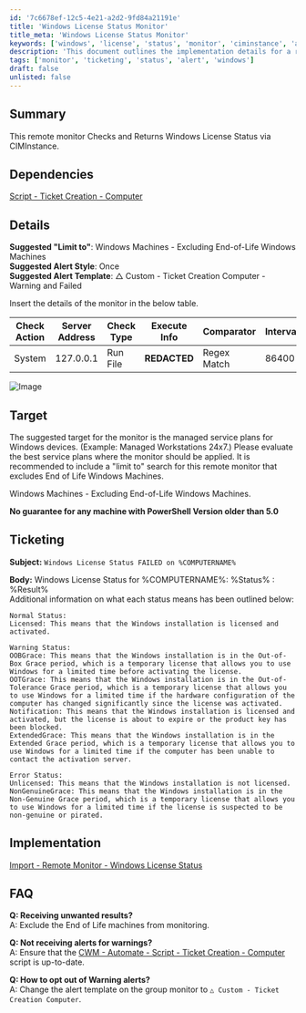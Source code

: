 ```yaml
---
id: '7c6678ef-12c5-4e21-a2d2-9fd84a21191e'
title: 'Windows License Status Monitor'
title_meta: 'Windows License Status Monitor'
keywords: ['windows', 'license', 'status', 'monitor', 'ciminstance', 'alert', 'ticketing']
description: 'This document outlines the implementation details for a remote monitor that checks and returns the Windows License Status using CIMInstance. It includes dependencies, suggested targets, alert configurations, and ticketing information for failed license checks.'
tags: ['monitor', 'ticketing', 'status', 'alert', 'windows']
draft: false
unlisted: false
---
```

## Summary

This remote monitor Checks and Returns Windows License Status via CIMInstance.

## Dependencies

[Script - Ticket Creation - Computer](https://proval.itglue.com/DOC-5078775-9098338)

## Details

**Suggested "Limit to"**: Windows Machines - Excluding End-of-Life Windows Machines  
**Suggested Alert Style**: Once  
**Suggested Alert Template**: △ Custom - Ticket Creation Computer - Warning and Failed  

Insert the details of the monitor in the below table.

| Check Action | Server Address | Check Type | Execute Info | Comparator | Interval | Result               |
|--------------|----------------|------------|---------------|-------------|----------|----------------------|
| System       | 127.0.0.1     | Run File   | **REDACTED**  | Regex Match | 86400    | \<Screenshot Below>    |

![Image](../../../static/img/Windows-License-Status/image_1.png)

## Target

The suggested target for the monitor is the managed service plans for Windows devices. (Example: Managed Workstations 24x7.) Please evaluate the best service plans where the monitor should be applied. It is recommended to include a "limit to" search for this remote monitor that excludes End of Life Windows Machines.

Windows Machines - Excluding End-of-Life Windows Machines.

**No guarantee for any machine with PowerShell Version older than 5.0**

## Ticketing

**Subject:** `Windows License Status FAILED on %COMPUTERNAME%`  

**Body:** Windows License Status for %COMPUTERNAME%: %Status% : %Result%  
Additional information on what each status means has been outlined below:

```
Normal Status:  
Licensed: This means that the Windows installation is licensed and activated.
```

```
Warning Status:
OOBGrace: This means that the Windows installation is in the Out-of-Box Grace period, which is a temporary license that allows you to use Windows for a limited time before activating the license.
OOTGrace: This means that the Windows installation is in the Out-of-Tolerance Grace period, which is a temporary license that allows you to use Windows for a limited time if the hardware configuration of the computer has changed significantly since the license was activated.
Notification: This means that the Windows installation is licensed and activated, but the license is about to expire or the product key has been blocked.
ExtendedGrace: This means that the Windows installation is in the Extended Grace period, which is a temporary license that allows you to use Windows for a limited time if the computer has been unable to contact the activation server.
```

```
Error Status:
Unlicensed: This means that the Windows installation is not licensed.
NonGenuineGrace: This means that the Windows installation is in the Non-Genuine Grace period, which is a temporary license that allows you to use Windows for a limited time if the license is suspected to be non-genuine or pirated.
```

## Implementation

[Import - Remote Monitor - Windows License Status](https://proval.itglue.com/DOC-5078775-15423273)

## FAQ

**Q: Receiving unwanted results?**  
A: Exclude the End of Life machines from monitoring.  

**Q: Not receiving alerts for warnings?**  
A: Ensure that the [CWM - Automate - Script - Ticket Creation - Computer](https://proval.itglue.com/DOC-5078775-9098338) script is up-to-date.  

**Q: How to opt out of Warning alerts?**  
A: Change the alert template on the group monitor to `△ Custom - Ticket Creation Computer`.












